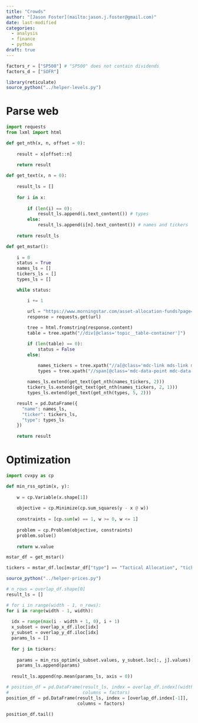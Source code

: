 ```yaml
---
title: "Crowds"
author: "[Jason Foster](mailto:jason.j.foster@gmail.com)"
date: last-modified
categories:
  - analysis
  - finance
  - python
draft: true
---
```


```python
factors_r = ["SP500"] # "SP500" does not contain dividends
factors_d = ["SOFR"]
```

```r
library(reticulate)
source_python("../helper-levels.py")
```

# Parse web

```python
import requests
from lxml import html
```

```python
def get_nth(x, n, offset = 0):
    
    result = x[offset::n]
    
    return result
```

```python
def get_text(x, n = 0):
    
    result_ls = []
    
    for i in x:
      
        if (len(i) == 0):
            result_ls.append(i.text_content()) # types
        else:
            result_ls.append(i[n].text_content()) # names and tickers
    
    return result_ls
```

```python
def get_mstar():
    
    i = 0
    status = True
    names_ls = []
    tickers_ls = []
    types_ls = []

    while status:

        i += 1

        url = "https://www.morningstar.com/asset-allocation-funds?page=" + str(i)
        response = requests.get(url)
        
        tree = html.fromstring(response.content)
        table = tree.xpath("//div[@class='topic__table-container']")

        if (len(table) == 0):
            status = False
        else:

            names_tickers = tree.xpath("//a[@class='mdc-link mds-link mds-link--data-table mdc-link--no-visited']")
            types = tree.xpath("//span[@class='mdc-data-point mdc-data-point--string mdc-string']")
            
        names_ls.extend(get_text(get_nth(names_tickers, 2)))
        tickers_ls.extend(get_text(get_nth(names_tickers, 2, 1)))
        types_ls.extend(get_text(get_nth(types, 5, 2)))

    result = pd.DataFrame({
      "name": names_ls,
      "ticker": tickers_ls,
      "type": types_ls
    })
    
    return result
```

# Optimization

```python
import cvxpy as cp
```

```python
def min_rss_optim(x, y):
    
    w = cp.Variable(x.shape[1])
    
    objective = cp.Minimize(cp.sum_squares(y - x @ w))
    
    constraints = [cp.sum(w) == 1, w >= 0, w <= 1]
    
    problem = cp.Problem(objective, constraints)
    problem.solve()
    
    return w.value
```

```python
mstar_df = get_mstar()
```

```python
tickers = mstar_df.loc[mstar_df["type"] == "Tactical Allocation", "ticker"].tolist()
```

```r
source_python("../helper-prices.py")
```

```python
# n_rows = overlap_df.shape[0]
result_ls = []

# for i in range(width - 1, n_rows):
for i in range(width - 1, width):
  
  idx = range(max(i - width + 1, 0), i + 1)
  x_subset = overlap_x_df.iloc[idx]
  y_subset = overlap_y_df.iloc[idx]
  params_ls = []
  
  for j in tickers:
  
    params = min_rss_optim(x_subset.values, y_subset.loc[:, j].values)
    params_ls.append(params)
  
  result_ls.append(np.mean(params_ls, axis = 0))
```

```python
# position_df = pd.DataFrame(result_ls, index = overlap_df.index[(width - 1):],
#                            columns = factors)
position_df = pd.DataFrame(result_ls, index = [overlap_df.index[-1]],
                           columns = factors)
```

```python
position_df.tail()
```
